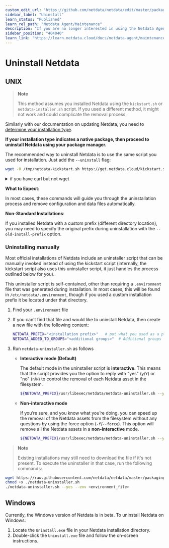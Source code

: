 ```yaml
---
custom_edit_url: "https://github.com/netdata/netdata/edit/master/packaging/installer/UNINSTALL.md"
sidebar_label: "Uninstall"
learn_status: "Published"
learn_rel_path: "Netdata Agent/Maintenance"
description: "If you are no longer interested in using the Netdata Agent, use the self-contained uninstaller to remove all traces of binaries and configuration files."
sidebar_position: "404040"
learn_link: "https://learn.netdata.cloud/docs/netdata-agent/maintenance/uninstall"
---
```


# Uninstall Netdata

## UNIX

> **Note**
>
> This method assumes you installed Netdata using the `kickstart.sh` or `netdata-installer.sh` script.
> If you used a different method, it might not work and could complicate the removal process.

Similarly with our documentation on updating Netdata, you need to [determine your installation type](/docs/netdata-agent/maintenance/update).

**If your installation type indicates a native package, then proceed to uninstall Netdata using your package manager.**

The recommended way to uninstall Netdata is to use the same script you used for installation. Just add the `--uninstall` flag:

```bash
wget -O /tmp/netdata-kickstart.sh https://get.netdata.cloud/kickstart.sh && sh /tmp/netdata-kickstart.sh --uninstall
```

<details>
<summary>if you have curl but not wget</summary>

```sh
curl https://get.netdata.cloud/kickstart.sh > /tmp/netdata-kickstart.sh && sh /tmp/netdata-kickstart.sh --uninstall
```

</details>


**What to Expect**:

In most cases, these commands will guide you through the uninstallation process and remove configuration and data files automatically.

**Non-Standard Installations**:

If you installed Netdata with a custom prefix (different directory location), you may need to specify the original prefix during uninstallation with the `--old-install-prefix` option.

### Uninstalling manually

Most official installations of Netdata include an uninstaller script that can be manually invoked instead of using the kickstart script (internally, the kickstart script also uses this uninstaller script, it just handles the process outlined below for you).

This uninstaller script is self-contained, other than requiring a `.environment` file that was generated during installation. In most cases, this will be found in `/etc/netdata/.environment`, though if you used a custom installation prefix it be located under that directory.

1. Find your `.environment` file
2. If you can’t find that file and would like to uninstall Netdata, then create a new file with the following content:

    ```sh
    NETDATA_PREFIX="<installation prefix>"   # put what you used as a parameter to shell installed `--install-prefix` flag. Otherwise it should be empty
    NETDATA_ADDED_TO_GROUPS="<additional groups>"  # Additional groups for a user running the Netdata process
    ```

3. Run `netdata-uninstaller.sh` as follows

    - **Interactive mode (Default)**

      The default mode in the uninstaller script is **interactive**. This means that the script provides you the option to reply with "yes" (`y`/`Y`) or "no" (`n`/`N`) to control the removal of each Netdata asset in the filesystem.

         ```sh
         ${NETDATA_PREFIX}/usr/libexec/netdata/netdata-uninstaller.sh --yes --env <environment_file>
         ```

    - **Non-interactive mode**

      If you’re sure, and you know what you’re doing, you can speed up the removal of the Netdata assets from the filesystem without any questions by using the force option (`-f`/`--force`). This option will remove all the
      Netdata assets in a **non-interactive** mode.

         ```sh
         ${NETDATA_PREFIX}/usr/libexec/netdata/netdata-uninstaller.sh --yes --force --env <environment_file>
         ```

> **Note**
>
> Existing installations may still need to download the file if it's not present. To execute the uninstaller in that case, run the following commands:

```sh
wget https://raw.githubusercontent.com/netdata/netdata/master/packaging/installer/netdata-uninstaller.sh
chmod +x ./netdata-uninstaller.sh
./netdata-uninstaller.sh --yes --env <environment_file>
```

## Windows

Currently, the Windows version of Netdata is in beta. To uninstall Netdata on Windows:

1. Locate the `Uninstall.exe` file in your Netdata installation directory.
2. Double-click the `Uninstall.exe` file and follow the on-screen instructions.
